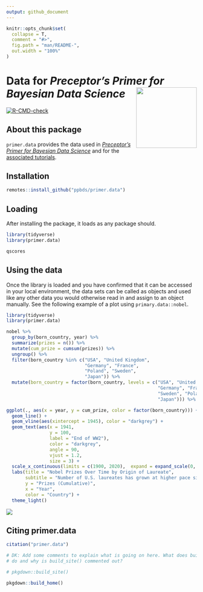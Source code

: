 ```yaml
---
output: github_document
---
```


<!-- README is generated from README.Rmd, edit ONLY this file if needed. But, after you edit it, you NEED TO KNIT IT BY HAND in order to create the new README.md, which is the thing which is actually used. -->

```r

knitr::opts_chunk$set(
  collapse = T,
  comment = "#>",
  fig.path = "man/README-",
  out.width = "100%"
)
```


# Data for *Preceptor's Primer for <br/> Bayesian Data Science* <img src="man/figures/ulysses_hex_data.png" align = "right"  width="160">

<!-- badges: start -->
[![R-CMD-check](https://github.com/PPBDS/primer.data/workflows/R-CMD-check/badge.svg)](https://github.com/PPBDS/primer.data/actions)
<!-- badges: end -->

## About this package

`primer.data` provides the data used in *[Preceptor's Primer for Bayesian Data Science](https://ppbds.github.io/primer)* and for the [associated tutorials](https://ppbds.github.io/primer.tutorials).

## Installation

```r
remotes::install_github("ppbds/primer.data")
```

## Loading

After installing the package, it loads as any package should.

```r
library(tidyverse) 
library(primer.data)

qscores
```

## Using the data

Once the library is loaded and you have confirmed that it can be accessed in your local environment, the data sets can be called as objects and used like any other data you would otherwise read in and assign to an object manually. See the following example of a plot using `primary.data::nobel`. 

```r

library(tidyverse)
library(primer.data)

nobel %>%
  group_by(born_country, year) %>%
  summarize(prizes = n()) %>%
  mutate(cum_prize = cumsum(prizes)) %>%
  ungroup() %>%
  filter(born_country %in% c("USA", "United Kingdom", 
                             "Germany", "France", 
                             "Poland", "Sweden", 
                             "Japan")) %>%
  mutate(born_country = factor(born_country, levels = c("USA", "United Kingdom",
                                                        "Germany", "France", 
                                                        "Sweden", "Poland", 
                                                        "Japan"))) %>% 

ggplot(., aes(x = year, y = cum_prize, color = factor(born_country))) +
  geom_line() +
  geom_vline(aes(xintercept = 1945), color = "darkgrey") +
  geom_text(aes(x = 1941, 
                y = 100, 
                label = "End of WW2"), 
                color = "darkgrey", 
                angle = 90, 
                vjust = 1.2,
                size = 3) +
  scale_x_continuous(limits = c(1900, 2020),  expand = expand_scale(0, 1)) +
  labs(title = "Nobel Prizes Over Time by Origin of Laureate",
       subtitle = "Number of U.S. laureates has grown at higher pace since 1945",
       y = "Prizes (Cumulative)",
       x = "Year",
       color = "Country") +
  theme_light()


```

<!-- TW: It is also possible to have this plot created by the code chunk itself. However, it is way to large and adjusting the dimensions causes errors. I don't know why. So for the time being, including a .png file is the better solution. -->

<img src= "man/figures/readme_plot.png" align="center">


## Citing primer.data

```r
citation("primer.data")
```


```r
# DK: Add some comments to explain what is going on here. What does build_home()
# do and why is build_site() commented out?

# pkgdown::build_site()

pkgdown::build_home()
```











